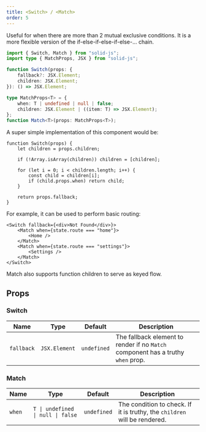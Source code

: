 ```yaml
---
title: <Switch> / <Match>
order: 5
---
```


Useful for when there are more than 2 mutual exclusive conditions. It is a more flexible version of the if-else-if-else-if-else-... chain.

```ts
import { Switch, Match } from "solid-js";
import type { MatchProps, JSX } from "solid-js";

function Switch(props: {
	fallback?: JSX.Element;
	children: JSX.Element;
}): () => JSX.Element;

type MatchProps<T> = {
	when: T | undefined | null | false;
	children: JSX.Element | ((item: T) => JSX.Element);
};
function Match<T>(props: MatchProps<T>);
```

A super simple implementation of this component would be:

```tsx
function Switch(props) {
	let children = props.children;

	if (!Array.isArray(children)) children = [children];

	for (let i = 0; i < children.length; i++) {
		const child = children[i];
		if (child.props.when) return child;
	}

	return props.fallback;
}
```

For example, it can be used to perform basic routing:

```tsx
<Switch fallback={<div>Not Found</div>}>
	<Match when={state.route === "home"}>
		<Home />
	</Match>
	<Match when={state.route === "settings"}>
		<Settings />
	</Match>
</Switch>
```

Match also supports function children to serve as keyed flow.

## Props

### Switch

| Name | Type | Default | Description |
| --- | --- | --- | --- |
| `fallback` | `JSX.Element` | `undefined` | The fallback element to render if no `Match` component has a truthy `when` prop. |

### Match

| Name | Type | Default | Description |
| --- | --- | --- | --- |
| `when` | `T \| undefined \| null \| false` | `undefined` | The condition to check. If it is truthy, the `children` will be rendered. |
